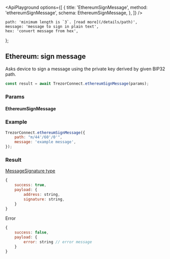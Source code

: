 

<ApiPlayground
    options={[
        {
            title: 'EthereumSignMessage',
            method: 'ethereumSignMessage',
            schema: EthereumSignMessage,
        },
    ]}
/>

    path: 'minimum length is `3`. [read more](/details/path)',
    message: 'message to sign in plain text',
    hex: 'convert message from hex',
};

## Ethereum: sign message

Asks device to sign a message using the private key derived by given BIP32 path.

```javascript
const result = await TrezorConnect.ethereumSignMessage(params);
```

### Params

<CommonParamsLink />

#### EthereumSignMessage

<ParamsTable schema={EthereumSignMessage} descriptions={paramDescriptions} />

### Example

```javascript
TrezorConnect.ethereumSignMessage({
    path: "m/44'/60'/0'",
    message: 'example message',
});
```

### Result

[MessageSignature type](https://github.com/trezor/trezor-suite/blob/develop/packages/protobuf/src/messages.ts)

```javascript
{
    success: true,
    payload: {
        address: string,
        signature: string,
    }
}
```

Error

```javascript
{
    success: false,
    payload: {
        error: string // error message
    }
}
```
